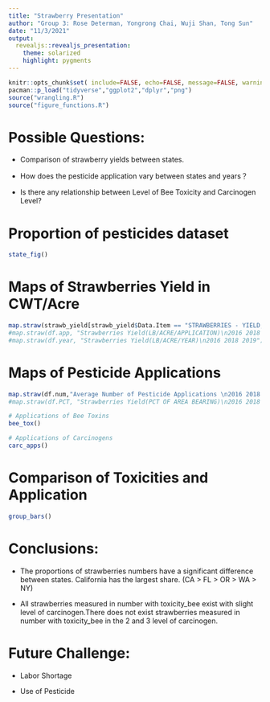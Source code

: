 ```yaml
---
title: "Strawberry Presentation"
author: "Group 3: Rose Determan, Yongrong Chai, Wuji Shan, Tong Sun"
date: "11/3/2021"
output:
  revealjs::revealjs_presentation:
    theme: solarized
    highlight: pygments
---
```


```r
knitr::opts_chunk$set( include=FALSE, echo=FALSE, message=FALSE, warning=FALSE)
pacman::p_load("tidyverse","ggplot2","dplyr","png")
source("wrangling.R")
source("figure_functions.R")
```

# Possible Questions:  
* Comparison of strawberry yields between states.  

* How does the pesticide application vary between states and years？  

* Is there any relationship between Level of Bee Toxicity and Carcinogen Level?

# Proportion of pesticides dataset
```r
state_fig()
```

# Maps of Strawberries Yield in CWT/Acre
```r
map.straw(strawb_yield[strawb_yield$Data.Item == "STRAWBERRIES - YIELD, MEASURED IN CWT / ACRE",], "Strawberries Yield (CWT/Acre))\n2015-2020")
#map.straw(df.app, "Strawberries Yield(LB/ACRE/APPLICATION)\n2016 2018 2019")
#map.straw(df.year, "Strawberries Yield(LB/ACRE/YEAR)\n2016 2018 2019")
```

# Maps of Pesticide Applications
```r
map.straw(df.num,"Average Number of Pesticide Applications \n2016 2018 2019")
#map.straw(df.PCT, "Strawberries Yield(PCT OF AREA BEARING)\n2016 2018 2019") 
```

```r
# Applications of Bee Toxins
bee_tox()
```

```r
# Applications of Carcinogens
carc_apps()
```

# Comparison of Toxicities and Application


```r
group_bars()
```

# Conclusions:
* The proportions of strawberries numbers have a significant difference between states. California has the largest share. (CA > FL > OR > WA > NY)  

* All strawberries measured in number with toxicity_bee exist with slight level of carcinogen.There does not exist strawberries measured in number with toxicity_bee in the 2 and 3 level of carcinogen.  

# Future Challenge:
* Labor Shortage  

* Use of Pesticide
